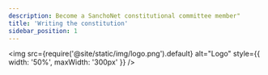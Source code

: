 ```yaml
---
description: Become a SanchoNet constitutional committee member"
title: 'Writing the constitution'
sidebar_position: 1
---
```

<img
  src={require('@site/static/img/logo.png').default}
  alt="Logo"
  style={{ width: '50%', maxWidth: '300px' }}
/>

